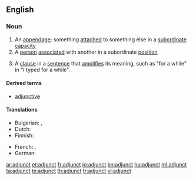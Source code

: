 ==English==
{{wikipedia}}
===Noun===
{{en-noun}}

# An [[appendage]]; something [[attach]]ed to something else in a [[subordinate]] [[capacity]]
# A [[person]] [[associate]]d with another in a subordinate [[position]]
# {{grammar}} A [[clause]] in a [[sentence]] that [[amplify|amplifies]] its meaning, such as "for a while" in "I typed for a while".

====Derived terms====
* [[adjunctive]]

====Translations====
{{trans-top|appendage}}
* Bulgarian: {{t|bg|притурка|sc=Cyrl}},  {{t|bg|приложение|sc=Cyrl}}
* Dutch: {{t+|nl|bepaling|f}}
* Finnish: {{t-|fi|adjunkti}}
{{trans-mid}}
* French: {{t+|fr|complément|m}}, {{t+|fr|attribut|m}}
* German: {{t+|de|Bestimmung|f}}
{{trans-bottom}}

[[ar:adjunct]]
[[et:adjunct]]
[[fr:adjunct]]
[[io:adjunct]]
[[kn:adjunct]]
[[hu:adjunct]]
[[ml:adjunct]]
[[ta:adjunct]]
[[te:adjunct]]
[[th:adjunct]]
[[tr:adjunct]]
[[vi:adjunct]]